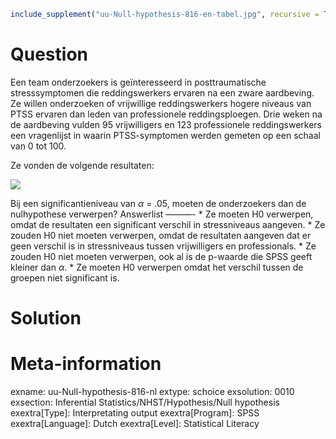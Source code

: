 ```r
include_supplement("uu-Null-hypothesis-816-en-tabel.jpg", recursive = TRUE)
```

Question
========
  
Een team onderzoekers is geïnteresseerd in posttraumatische stresssymptomen die reddingswerkers ervaren na een zware aardbeving. Ze willen onderzoeken of vrijwillige reddingswerkers hogere niveaus van PTSS ervaren dan leden van professionele reddingsploegen. Drie weken na de aardbeving vulden 95 vrijwilligers en 123 professionele reddingswerkers een vragenlijst in waarin PTSS-symptomen werden gemeten op een schaal van 0 tot 100.

Ze vonden de volgende resultaten:


![](uu-Null-hypothesis-816-en-tabel.jpg)

Bij een significantieniveau van $\alpha$ = .05, moeten de onderzoekers dan de nulhypothese verwerpen? 
Answerlist
----------
* Ze moeten H0 verwerpen, omdat de resultaten een significant verschil in stressniveaus aangeven.
* Ze zouden H0 niet moeten verwerpen, omdat de resultaten aangeven dat er geen verschil is in stressniveaus tussen vrijwilligers en professionals.
* Ze zouden H0 niet moeten verwerpen, ook al is de p-waarde die SPSS geeft kleiner dan $\alpha$.
* Ze moeten H0 verwerpen omdat het verschil tussen de groepen niet significant is.


Solution
========

Meta-information
================
exname: uu-Null-hypothesis-816-nl
extype: schoice
exsolution: 0010
exsection: Inferential Statistics/NHST/Hypothesis/Null hypothesis
exextra[Type]: Interpretating output
exextra[Program]: SPSS
exextra[Language]: Dutch
exextra[Level]: Statistical Literacy
